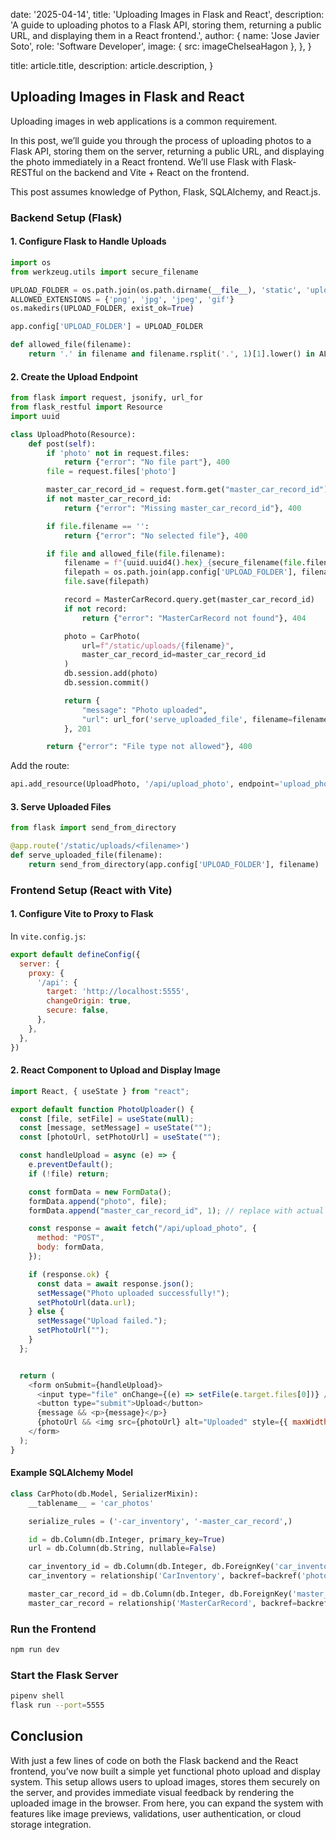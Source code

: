 
  date: '2025-04-14',
  title: 'Uploading Images in Flask and React',
  description:
    'A guide to uploading photos to a Flask API, storing them, returning a public URL, and displaying them in a React frontend.',
  author: {
    name: 'Jose Javier Soto',
    role: 'Software Developer',
    image: { src: imageChelseaHagon },
  },
}

  title: article.title,
  description: article.description,
}

## Uploading Images in Flask and React

Uploading images in web applications is a common requirement.

In this post, we’ll guide you through the process of uploading photos to a Flask API, storing them on the server, returning a public URL, and displaying the photo immediately in a React frontend. We’ll use Flask with Flask-RESTful on the backend and Vite + React on the frontend.

This post assumes knowledge of Python, Flask, SQLAlchemy, and React.js.

### Backend Setup (Flask)

#### 1. Configure Flask to Handle Uploads

```python
import os
from werkzeug.utils import secure_filename

UPLOAD_FOLDER = os.path.join(os.path.dirname(__file__), 'static', 'uploads')
ALLOWED_EXTENSIONS = {'png', 'jpg', 'jpeg', 'gif'}
os.makedirs(UPLOAD_FOLDER, exist_ok=True)

app.config['UPLOAD_FOLDER'] = UPLOAD_FOLDER

def allowed_file(filename):
    return '.' in filename and filename.rsplit('.', 1)[1].lower() in ALLOWED_EXTENSIONS
```

#### 2. Create the Upload Endpoint

```python
from flask import request, jsonify, url_for
from flask_restful import Resource
import uuid

class UploadPhoto(Resource):
    def post(self):
        if 'photo' not in request.files:
            return {"error": "No file part"}, 400
        file = request.files['photo']

        master_car_record_id = request.form.get("master_car_record_id")
        if not master_car_record_id:
            return {"error": "Missing master_car_record_id"}, 400

        if file.filename == '':
            return {"error": "No selected file"}, 400

        if file and allowed_file(file.filename):
            filename = f"{uuid.uuid4().hex}_{secure_filename(file.filename)}"
            filepath = os.path.join(app.config['UPLOAD_FOLDER'], filename)
            file.save(filepath)

            record = MasterCarRecord.query.get(master_car_record_id)
            if not record:
                return {"error": "MasterCarRecord not found"}, 404

            photo = CarPhoto(
                url=f"/static/uploads/{filename}",
                master_car_record_id=master_car_record_id
            )
            db.session.add(photo)
            db.session.commit()

            return {
                "message": "Photo uploaded",
                "url": url_for('serve_uploaded_file', filename=filename, _external=True)
            }, 201

        return {"error": "File type not allowed"}, 400
```

Add the route:

```python
api.add_resource(UploadPhoto, '/api/upload_photo', endpoint='upload_photo')
```

#### 3. Serve Uploaded Files

```python
from flask import send_from_directory

@app.route('/static/uploads/<filename>')
def serve_uploaded_file(filename):
    return send_from_directory(app.config['UPLOAD_FOLDER'], filename)
```

### Frontend Setup (React with Vite)

#### 1. Configure Vite to Proxy to Flask

In `vite.config.js`:

```javascript
export default defineConfig({
  server: {
    proxy: {
      '/api': {
        target: 'http://localhost:5555',
        changeOrigin: true,
        secure: false,
      },
    },
  },
})
```

#### 2. React Component to Upload and Display Image

```javascript
import React, { useState } from "react";

export default function PhotoUploader() {
  const [file, setFile] = useState(null);
  const [message, setMessage] = useState("");
  const [photoUrl, setPhotoUrl] = useState("");

  const handleUpload = async (e) => {
    e.preventDefault();
    if (!file) return;

    const formData = new FormData();
    formData.append("photo", file);
    formData.append("master_car_record_id", 1); // replace with actual ID

    const response = await fetch("/api/upload_photo", {
      method: "POST",
      body: formData,
    });

    if (response.ok) {
      const data = await response.json();
      setMessage("Photo uploaded successfully!");
      setPhotoUrl(data.url);
    } else {
      setMessage("Upload failed.");
      setPhotoUrl("");
    }
  };


  return (
    <form onSubmit={handleUpload}>
      <input type="file" onChange={(e) => setFile(e.target.files[0])} />
      <button type="submit">Upload</button>
      {message && <p>{message}</p>}
      {photoUrl && <img src={photoUrl} alt="Uploaded" style={{ maxWidth: "300px" }} />}
    </form>
  );
}
```

#### Example SQLAlchemy Model

```python
class CarPhoto(db.Model, SerializerMixin):
    __tablename__ = 'car_photos'

    serialize_rules = ('-car_inventory', '-master_car_record',)

    id = db.Column(db.Integer, primary_key=True)
    url = db.Column(db.String, nullable=False)

    car_inventory_id = db.Column(db.Integer, db.ForeignKey('car_inventories.id'), nullable=True)
    car_inventory = relationship('CarInventory', backref=backref('photos', cascade='all, delete-orphan'))

    master_car_record_id = db.Column(db.Integer, db.ForeignKey('master_car_records.id'), nullable=True)
    master_car_record = relationship('MasterCarRecord', backref=backref('photos', cascade='all, delete-orphan'))
```

### Run the Frontend

```bash
npm run dev
```

### Start the Flask Server

```bash
pipenv shell
flask run --port=5555
```

## Conclusion

With just a few lines of code on both the Flask backend and the React frontend, you’ve now built a simple yet functional photo upload and display system. This setup allows users to upload images, stores them securely on the server, and provides immediate visual feedback by rendering the uploaded image in the browser. From here, you can expand the system with features like image previews, validations, user authentication, or cloud storage integration.
